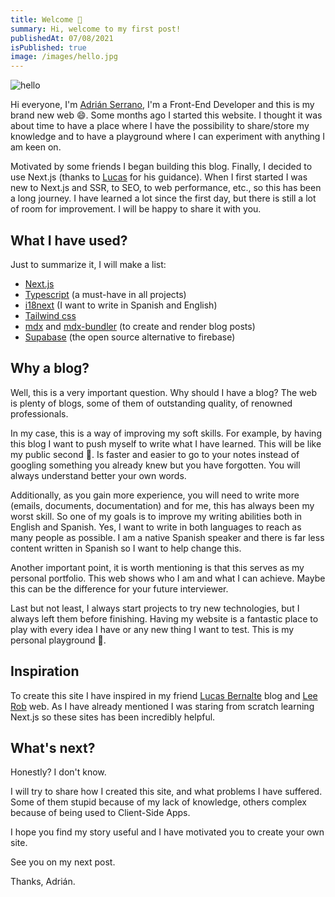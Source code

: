 ```yaml
---
title: Welcome 👋
summary: Hi, welcome to my first post!
publishedAt: 07/08/2021
isPublished: true
image: /images/hello.jpg
---
```


<Image
        alt="hello"
        src="/images/hello.jpg"
        width={533}
        height={355}
        layout="responsive"
        quality={60}
        caption="Photo by Drew Beamer on Unsplash"
      />

Hi everyone, I'm [Adrián Serrano](http://twitter.com/adrserr10), I'm a Front-End Developer and this is my brand new web 😄.
Some months ago I started this website. I thought it was about time to have a place where I have the possibility to share/store my knowledge and to have a playground where I can experiment with anything I am keen on.

Motivated by some friends I began building this blog. Finally, I decided to use Next.js (thanks to [Lucas](https://lucasbernalte.com/) for his guidance). When I first started I was new to Next.js and SSR, to SEO, to web performance, etc., so this has been a long journey. I have learned a lot since the first day, but there is still a lot of room for improvement. I will be happy to share it with you.

## What I have used?

Just to summarize it, I will make a list:

- [Next.js](https://nextjs.org/)
- [Typescript](https://www.typescriptlang.org/) (a must-have in all projects)
- [i18next](https://www.i18next.com/) (I want to write in Spanish and English)
- [Tailwind css](https://tailwindcss.com/)
- [mdx](https://mdxjs.com/) and [mdx-bundler](https://github.com/kentcdodds/mdx-bundler) (to create and render blog posts)
- [Supabase](https://supabase.io/) (the open source alternative to firebase)

## Why a blog?

Well, this is a very important question. Why should I have a blog? The web is plenty of blogs, some of them of outstanding quality, of renowned professionals.

In my case, this is a way of improving my soft skills. For example, by having this blog I want to push myself to write what I have learned. This will be like my public second 🧠. Is faster and easier to go to your notes instead of googling something you already knew but you have forgotten. You will always understand better your own words.

Additionally, as you gain more experience, you will need to write more (emails, documents, documentation) and for me, this has always been my worst skill. So one of my goals is to improve my writing abilities both in English and Spanish. Yes, I want to write in both languages to reach as many people as possible. I am a native Spanish speaker and there is far less content written in Spanish so I want to help change this.

Another important point, it is worth mentioning is that this serves as my personal portfolio. This web shows who I am and what I can achieve. Maybe this can be the difference for your future interviewer.

Last but not least, I always start projects to try new technologies, but I always left them before finishing. Having my website is a fantastic place to play with every idea I have or any new thing I want to test. This is my personal playground 🙂.

## Inspiration

To create this site I have inspired in my friend [Lucas Bernalte](https://lucasbernalte.com/) blog and [Lee Rob](https://leerob.io/) web. As I have already mentioned I was staring from scratch learning Next.js so these sites has been incredibly helpful.

## What's next?

Honestly? I don't know.

I will try to share how I created this site, and what problems I have suffered. Some of them stupid because of my lack of knowledge, others complex because of being used to Client-Side Apps.

I hope you find my story useful and I have motivated you to create your own site.

See you on my next post.

Thanks, Adrián.